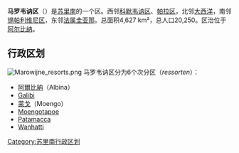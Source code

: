 {{Infobox settlement
| name = 马罗韦讷区
| native_name = {{lang|srn|Pasuni fu Marowijne}}<br>{{lang|nl|District van Marowijne}}
| image_skyline = 
| imagesize = 250px
| image_map = File:Marowijne in Suriname.svg
| map_caption = 马罗韦讷区在[[苏里南|苏里南]]的位置
| settlement_type = [[苏里南行政區劃|分區]]
| subdivision_type = 國家
| subdivision_name = {{SUR}}
| subdivision_type1 = [[首府|首府]]
| subdivision_name1 = [[阿尔比纳|阿尔比纳]]
| elevation_m =
| area_total_km2 = 4,627
| population_as_of = 18,294
| population_total = 2012年
| population_density_km2 = auto
}}
'''马罗韦讷区'''（{{lang-nl|'''Marowijne'''}}）是[[苏里南|苏里南]]的一个区。西邻[[科默韦讷区|科默韦讷区]]、[[帕拉区|帕拉区]]，北邻[[大西洋|大西洋]]，南邻[[锡帕利维尼区|锡帕利维尼区]]，东邻[[法属圭亚那|法属圭亚那]]。总面积4,627 km²，总人口20,250。区治位于[[阿尔比纳|阿尔比纳]]。

== 行政区划 ==
[[Image:Marowijne_resorts.png|thumb]]
马罗韦讷区分为6个次分区（''ressorten''）：
* [[阿爾比納|阿爾比納]]（Albina）
* [[Galibi|Galibi]]
* [[蒙戈_(蘇里南)|蒙戈]]（Moengo）
*[[Moengotapoe|Moengotapoe]]
* [[Patamacca|Patamacca]]
* [[Wanhatti|Wanhatti]]

{{Coord|5|46|14|N|54|19|29|W|region:SR-MA_type:adm1st|display=title}}

[[Category:苏里南行政区划|Category:苏里南行政区划]]